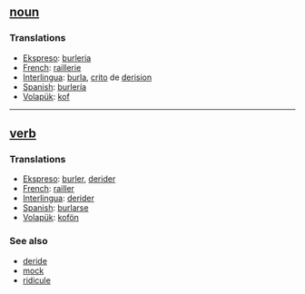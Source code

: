 == [[noun]] == 
=== Translations === 
*[[Ekspreso]]: [[burleria]]
*[[French]]: [[raillerie]] 
*[[Interlingua]]: [[burla]], [[crito]] de [[derision]] 
*[[Spanish]]: [[burlería]] 
*[[Volapük]]: [[kof]]


----

== [[verb]] == 
=== Translations === 
*[[Ekspreso]]: [[burler]], [[derider]]
*[[French]]: [[railler]] 
*[[Interlingua]]: [[derider]] 
*[[Spanish]]: [[burlarse]] 
*[[Volapük]]: [[kofön]] 

=== See also === 
*[[deride]]
*[[mock]]
*[[ridicule]]